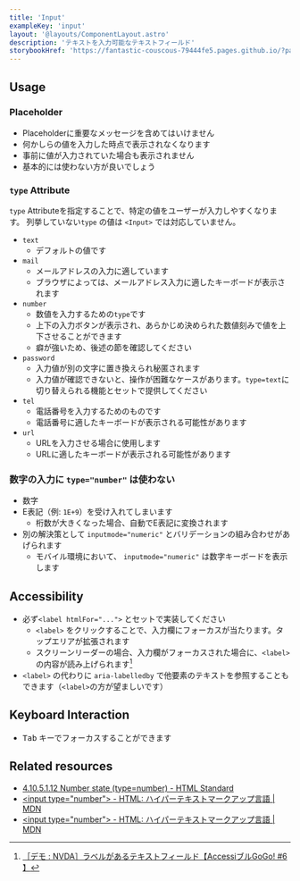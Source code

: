 ```yaml
---
title: 'Input'
exampleKey: 'input'
layout: '@layouts/ComponentLayout.astro'
description: 'テキストを入力可能なテキストフィールド'
storybookHref: 'https://fantastic-couscous-79444fe5.pages.github.io/?path=/docs/stories-input--docs'
---
```


## Usage

### Placeholder

- Placeholderに重要なメッセージを含めてはいけません
- 何かしらの値を入力した時点で表示されなくなります
- 事前に値が入力されていた場合も表示されません
- 基本的には使わない方が良いでしょう

### `type` Attribute

`type` Attributeを指定することで、特定の値をユーザーが入力しやすくなります。
列挙していない`type` の値は `<Input>` では対応していません。

- `text`
  - デフォルトの値です
- `mail`
  - メールアドレスの入力に適しています
  - ブラウザによっては、メールアドレス入力に適したキーボードが表示されます
- `number`
  - 数値を入力するための`type`です
  - 上下の入力ボタンが表示され、あらかじめ決められた数値刻みで値を上下させることができます
  - 癖が強いため、後述の節を確認してください
- `password`
  - 入力値が別の文字に置き換えられ秘匿されます
  - 入力値が確認できないと、操作が困難なケースがあります。`type=text`に切り替えられる機能とセットで提供してください
- `tel`
  - 電話番号を入力するためのものです
  - 電話番号に適したキーボードが表示される可能性があります
- `url`
  - URLを入力させる場合に使用します
  - URLに適したキーボードが表示される可能性があります

### 数字の入力に `type="number"` は使わない

- 数字
- E表記（例: `1E+9`）を受け入れてしまいます
  - 桁数が大きくなった場合、自動でE表記に変換されます
- 別の解決策として `inputmode="numeric"` とバリデーションの組み合わせがあげられます
  - モバイル環境において、 `inputmode="numeric"` は数字キーボードを表示します

## Accessibility

- 必ず`<label htmlFor="...">` とセットで実装してください
  - `<label>` をクリックすることで、入力欄にフォーカスが当たります。タップエリアが拡張されます
  - スクリーンリーダーの場合、入力欄がフォーカスされた場合に、`<label>` の内容が読み上げられます[^read-label]
- `<label>` の代わりに `aria-labelledby` で他要素のテキストを参照することもできます（`<label>`の方が望ましいです）

[^read-label]: [［デモ : NVDA］ラベルがあるテキストフィールド【AccessiブルGoGo! #6 】](https://www.youtube.com/watch?v=etXSj1TnJuE)

## Keyboard Interaction

- <kbd>Tab</kbd> キーでフォーカスすることができます

## Related resources

- [4.10.5.1.12 Number state (type=number) - HTML Standard](https://html.spec.whatwg.org/multipage/input.html#when-number-is-not-appropriate)
- [&lt;input type=&quot;number&quot;&gt; - HTML: ハイパーテキストマークアップ言語 | MDN](https://developer.mozilla.org/ja/docs/Web/HTML/Element/input)
- [&lt;input type=&quot;number&quot;&gt; - HTML: ハイパーテキストマークアップ言語 | MDN](https://developer.mozilla.org/ja/docs/Web/HTML/Element/input/number#number_%E5%85%A5%E5%8A%9B%E6%AC%84%E3%81%AE%E4%BD%BF%E7%94%A8)
